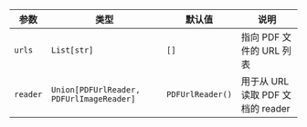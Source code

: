 | 参数 | 类型 | 默认值 | 说明 |
| --- | --- | --- | --- |
| `urls` | `List[str]` | `[]` | 指向 PDF 文件的 URL 列表 |
| `reader` | `Union[PDFUrlReader, PDFUrlImageReader]` | `PDFUrlReader()` | 用于从 URL 读取 PDF 文档的 reader |